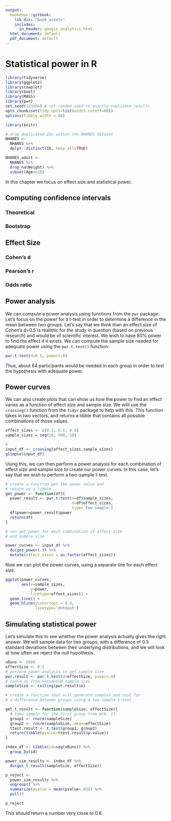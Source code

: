 ```yaml
---
output:
  bookdown::gitbook:
    lib_dir: "book_assets"
    includes:
      in_header: google_analytics.html
  html_document: default
  pdf_document: default
---
```


# Statistical power in R

```r
library(tidyverse)
library(ggplot2)
library(cowplot)
library(boot)
library(MASS)
library(pwr)
set.seed(123456) # set random seed to exactly replicate results
opts_chunk$set(tidy.opts=list(width.cutoff=80))
options(tibble.width = 60)

library(knitr)

# drop duplicated IDs within the NHANES dataset
NHANES <-
  NHANES %>% 
  dplyr::distinct(ID,.keep_all=TRUE)

NHANES_adult <- 
  NHANES %>%
  drop_na(Weight) %>%
  subset(Age>=18)

```

In this chapter we focus on effect size and statistical power.

## Computing confidence intervals

### Theoretical

### Bootstrap


## Effect Size

### Cohen's d

### Pearson's r

### Odds ratio


## Power analysis

We can compute a power analysis using functions from the `pwr` package. Let's focus on the power for a t-test in order to determine a difference in the mean between two groups.  Let's say that we think than an effect size of Cohen's d=0.5 is realistic for the study in question (based on previous research) and would be of scientific interest.  We wish to have 80% power to find the effect if it exists.  We can compute the sample size needed for adequate power using the `pwr.t.test()` function:

```r
pwr.t.test(d=0.5, power=.8)
```
Thus, about 64 participants would be needed in each group in order to test the hypothesis with adequate power.

## Power curves

We can also create plots that can show us how the power to find an effect varies as a function of effect size and sample size. We willl use the `crossing()` function from the `tidyr` package to help with this. This function takes in two vectors, and returns a tibble that contains all possible combinations of those values.

```r
effect_sizes <- c(0.2, 0.5, 0.8) 
sample_sizes = seq(10, 500, 10)

#
input_df <- crossing(effect_sizes,sample_sizes)
glimpse(input_df)
```

Using this, we can then perform a power analysis for each combination of effect size and sample size to create our power curves.  In this case, let's say that we wish to perform a two-sample t-test.

```r
# create a function get the power value and
# return as a tibble
get_power <- function(df){
  power_result <- pwr.t.test(n=df$sample_sizes, 
                             d=df$effect_sizes,
                             type='two.sample')
  df$power=power_result$power
  return(df)
}

# run get_power for each combination of effect size 
# and sample size

power_curves <- input_df %>%
  do(get_power(.)) %>%
  mutate(effect_sizes = as.factor(effect_sizes)) 


```

Now we can plot the power curves, using a separate line for each effect size.

```r

ggplot(power_curves, 
       aes(x=sample_sizes,
           y=power, 
           linetype=effect_sizes)) + 
  geom_line() + 
  geom_hline(yintercept = 0.8, 
             linetype='dotdash')
```


## Simulating statistical power

Let's simulate this to see whether the power analysis actually gives the right answer.
We will sample data for two groups, with a difference of 0.5 standard deviations between their underlying distributions, and we will look at how often we reject the null hypothesis.

```r
nRuns <- 5000
effectSize <- 0.5
# perform power analysis to get sample size
pwr.result <- pwr.t.test(d=effectSize, power=.8)
# round up from estimated sample size
sampleSize <- ceiling(pwr.result$n)

# create a function that will generate samples and test for
# a difference between groups using a two-sample t-test

get_t_result <- function(sampleSize, effectSize){
  # take sample for the first group from N(0, 1)
  group1 <- rnorm(sampleSize)
  group2 <- rnorm(sampleSize, mean=effectSize)
  ttest.result <- t.test(group1, group2)
  return(tibble(pvalue=ttest.result$p.value))
}

index_df <- tibble(id=seq(nRuns)) %>%
  group_by(id)

power_sim_results <- index_df %>%
  do(get_t_result(sampleSize, effectSize))

p_reject <-
  power_sim_results %>%
  ungroup() %>%
  summarize(pvalue = mean(pvalue<.05)) %>%
  pull()

p_reject

```

This should return a number very close to 0.8.


